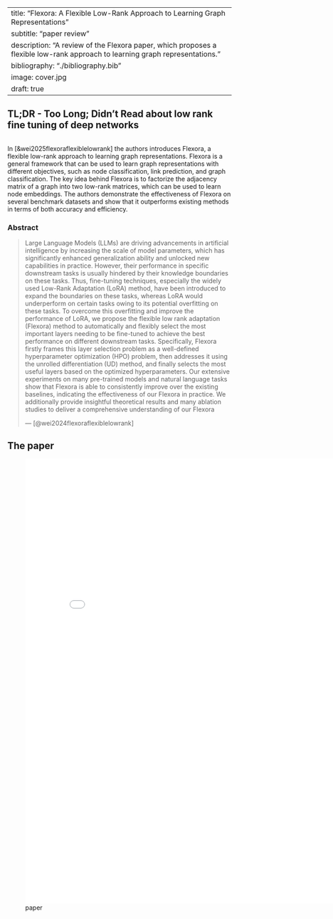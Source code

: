 
---
title: "Flexora: A Flexible Low-Rank Approach to Learning Graph Representations"
subtitle: "paper review"
description: "A review of the Flexora paper, which proposes a flexible low-rank approach to learning graph representations."
bibliography: "./bibliography.bib"
image: cover.jpg
draft: true
---


::: {.callout-note}

## TL;DR - Too Long; Didn't Read about low rank fine tuning of deep networks 

![](){}



In [&wei2025flexoraflexiblelowrank] the authors introduces Flexora, a flexible low-rank approach to learning graph representations. Flexora is a general framework that can be used to learn graph representations with different objectives, such as node classification, link prediction, and graph classification. The key idea behind Flexora is to factorize the adjacency matrix of a graph into two low-rank matrices, which can be used to learn node embeddings. The authors demonstrate the effectiveness of Flexora on several benchmark datasets and show that it outperforms existing methods in terms of both accuracy and efficiency.
:::

### Abstract

> Large Language Models (LLMs) are driving advancements in
artificial intelligence by increasing the scale of model 
parameters, which has significantly enhanced generalization 
ability and unlocked new capabilities in practice. However, 
their performance in specific downstream tasks is usually 
hindered by their knowledge boundaries on these tasks. 
Thus, fine-tuning techniques, especially the widely used 
Low-Rank Adaptation (LoRA) method, have been introduced to 
expand the boundaries on these tasks, whereas LoRA would 
underperform on certain tasks owing to its potential 
overfitting on these tasks.
> To overcome this overfitting and improve the performance of
LoRA, we propose the flexible low rank adaptation (Flexora)
method to automatically and flexibly select the most important 
layers needing to be fine-tuned to achieve the best performance 
on different downstream tasks. Specifically, Flexora
firstly frames this layer selection problem as a well-defined
hyperparameter optimization (HPO) problem, then addresses
it using the unrolled differentiation (UD) method, and finally
selects the most useful layers based on the optimized 
hyperparameters. Our extensive experiments on many pre-trained
models and natural language tasks show that Flexora is able
to consistently improve over the existing baselines, indicating
the effectiveness of our Flexora in practice. We additionally
provide insightful theoretical results and many ablation studies 
to deliver a comprehensive understanding of our Flexora
>
> --- [@wei2024flexoraflexiblelowrank]




## The paper
![paper](./paper.pdf){.col-page width="800px" height="1000px"}
